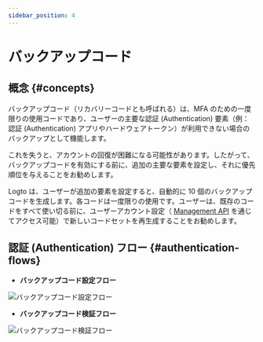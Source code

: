 ```yaml
---
sidebar_position: 4
---
```


# バックアップコード

## 概念 \{#concepts}

バックアップコード（リカバリーコードとも呼ばれる）は、MFA のための一度限りの使用コードであり、ユーザーの主要な認証 (Authentication) 要素（例：認証 (Authentication) アプリやハードウェアトークン）が利用できない場合のバックアップとして機能します。

これを失うと、アカウントの回復が困難になる可能性があります。したがって、バックアップコードを有効にする前に、追加の主要な要素を設定し、それに優先順位を与えることをお勧めします。

Logto は、ユーザーが追加の要素を設定すると、自動的に 10 個のバックアップコードを生成します。各コードは一度限りの使用です。ユーザーは、既存のコードをすべて使い切る前に、ユーザーアカウント設定（ [Management API](https://logto.io/integrate-logto/interact-with-management-api/) を通じてアクセス可能）で新しいコードセットを再生成することをお勧めします。

## 認証 (Authentication) フロー \{#authentication-flows}

- **バックアップコード設定フロー**

<img src="/img/assets/backup-codes-set-up-flow.png" alt="バックアップコード設定フロー" />

- **バックアップコード検証フロー**

<img src="/img/assets/backup-codes-verification-flow.png" alt="バックアップコード検証フロー" />
